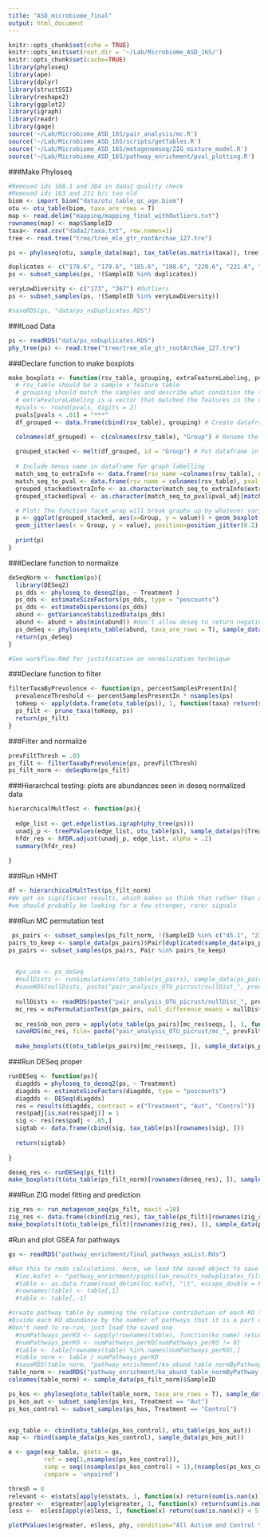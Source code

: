 ---
title: "ASD_microbiome_final"
output: html_document
---

```{r setup, include=FALSE}
knitr::opts_chunk$set(echo = TRUE)
knitr::opts_knit$set(root.dir = '~/Lab/Microbiome_ASD_16S/')
knitr::opts_chunk$set(cache=TRUE)
library(phyloseq)
library(ape)
library(dplyr)
library(structSSI)
library(reshape2)
library(ggplot2)
library(igraph)
library(readr)
library(gage)
source('~/Lab/Microbiome_ASD_16S/pair_analysis/mc.R')
source('~/Lab/Microbiome_ASD_16S/scripts/getTables.R')
source('~/Lab/Microbiome_ASD_16S/metagenomseq/ZIG_mixture_model.R')
source('~/Lab/Microbiome_ASD_16S/pathway_enrichment/pval_plotting.R')
```

###Make Phyloseq
```{r}
#Removed ids 168.1 and 384 in dada2 quality check
#Removed ids 163 and 211 b/c too old
biom <- import_biom("data/otu_table_qc_age.biom")
otu <- otu_table(biom, taxa_are_rows = T)
map <- read.delim("mapping/mapping_final_withOutliers.txt")
rownames(map) <- map$SampleID
taxa<- read.csv("dada2/taxa.txt", row.names=1)
tree <- read.tree("tree/tree_mle_gtr_rootArchae_127.tre")

ps <- phyloseq(otu, sample_data(map), tax_table(as.matrix(taxa)), tree)

duplicates <- c("178.6", "179.6", "185.6", "188.6", "220.6", "221.6", "385") # choose to keep 385.6 b/c more reads than its duplicate
ps <- subset_samples(ps, !(SampleID %in% duplicates))

veryLowDiversity <- c("173", "367") #Outliers
ps <- subset_samples(ps, !(SampleID %in% veryLowDiversity))

#saveRDS(ps, "data/ps_noDuplicates.RDS")

```

###Load Data
```{r loadData, eval = F}
ps <- readRDS("data/ps_noDuplicates.RDS")
phy_tree(ps) <- read.tree("tree/tree_mle_gtr_rootArchae_127.tre")
```

###Declare function to make boxplots
```{r}
make_boxplots <- function(rsv_table, grouping, extraFeatureLabeling, pvals, title = "", xlab = "", ylab = ""){
  # rsv_table should be a sample x feature table
  # grouping should match the samples and describe what condition the samples have
  # extraFeatureLabeling is a vector that matched the features in the rsv_table that describes extra info you want to display, in this case genus
  #pvals <- round(pvals, digits = 2)
  pvals[pvals < .01] = "***"
  df_grouped <- data.frame(cbind(rsv_table), grouping) # Create dataframe with RSV abundances and Group

  colnames(df_grouped) <- c(colnames(rsv_table), "Group") # Rename the columns so we can refer to them later
  
  grouped_stacked <- melt(df_grouped, id = "Group") # Put dataframe in form that's easy to use with ggplot
  
  # Include Genus name in dataframe for graph labelling
  match_seq_to_extraInfo <- data.frame(rsv_name =colnames(rsv_table), extraInfo = extraFeatureLabeling) # Create little mapping dataframe for rsv_names to their genuses
  match_seq_to_pval <- data.frame(rsv_name = colnames(rsv_table), pval_adj = pvals) # Create little mapping dataframe for rsv_names to their genuses
  grouped_stacked$extraInfo <- as.character(match_seq_to_extraInfo$extraInfo[match(grouped_stacked$variable, match_seq_to_extraInfo$rsv_name)]) # assign genus to each rsv in ggplot friendly format
  grouped_stacked$pval <- as.character(match_seq_to_pval$pval_adj[match(grouped_stacked$variable, match_seq_to_pval$rsv_name)]) # assign genus to each rsv in ggplot friendly format

  # Plot! The function facet_wrap will break graphs up by whatever variables you put after the '~' character. In this case, we want to break it up by RSV name AND genus name
  p <- ggplot(grouped_stacked, aes(x=Group, y = value)) + geom_boxplot(aes(fill = Group)) +
  geom_jitter(aes(x = Group, y = value), position=position_jitter(0.2), cex=1.5, color="gray44") + facet_wrap(~ variable + extraInfo + pval, scale = "free") + labs(title = title, x = xlab, y = ylab) + scale_y_log10() + theme_minimal()
  
  print(p)
}

```

###Declare function to normalize
```{r func_deseqNorm}
deSeqNorm <- function(ps){
  library(DESeq2)
  ps_dds <- phyloseq_to_deseq2(ps, ~ Treatment )
  ps_dds <- estimateSizeFactors(ps_dds, type = "poscounts")
  ps_dds <- estimateDispersions(ps_dds)
  abund <- getVarianceStabilizedData(ps_dds)
  abund <- abund + abs(min(abund)) #don't allow deseq to return negative counts
  ps_deSeq <- phyloseq(otu_table(abund, taxa_are_rows = T), sample_data(ps), tax_table(ps), phy_tree(ps))
  return(ps_deSeq)
}

#See workflow.Rmd for justification on normalization technique
```



###Declare function to filter
```{r func_filterPrevalence}
filterTaxaByPrevolence <- function(ps, percentSamplesPresentIn){
  prevalenceThreshold <- percentSamplesPresentIn * nsamples(ps)
  toKeep <- apply(data.frame(otu_table(ps)), 1, function(taxa) return(sum(taxa > 0) > prevalenceThreshold))
  ps_filt <- prune_taxa(toKeep, ps)
  return(ps_filt)
}
```

###Filter and normalize
```{r filter_and_norm}
prevFiltThresh = .03
ps_filt <- filterTaxaByPrevolence(ps, prevFiltThresh)
ps_filt_norm <- deSeqNorm(ps_filt)
```



###Hierarchcal testing: plots are abundances seen in deseq normalized data
```{r , func_HMHT}
hierarchicalMultTest <- function(ps){
  
  edge_list <- get.edgelist(as.igraph(phy_tree(ps)))
  unadj_p <- treePValues(edge_list, otu_table(ps), sample_data(ps)$Treatment)
  hfdr_res <- hFDR.adjust(unadj_p, edge_list, alpha = .2)
  summary(hfdr_res)
  
}
```

###Run HMHT
```{r run_HMHT, eval = F}
df <- hierarchicalMultTest(ps_filt_norm)
#We get no significant results, which makes us think that rather than a weak, dispersed signal that can be captured by aggregation, 
#we should probably be looking for a few stronger, rarer signals
```



###Run MC permutation test
```{r, fig.height = 15, fig.width= 15}
 ps_pairs <- subset_samples(ps_filt_norm, !(SampleID %in% c("45.1", "233"))) #take out the third siblings
pairs_to_keep <- sample_data(ps_pairs)$Pair[duplicated(sample_data(ps_pairs)$Pair)]
ps_pairs <- subset_samples(ps_pairs, Pair %in% pairs_to_keep)

  
  #ps_use <- ps_deSeq
  #nullDists <- runSimulations(otu_table(ps_pairs), sample_data(ps_pairs), numSims= 10000) #returns a simulation X factor table
  #saveRDS(nullDists, paste("pair_analysis_OTU_picrust/nullDist_", prevFiltThresh, "filter_", nsamples(ps_pairs), "s_adj.RDS", sep = ""))
  
  nullDists <- readRDS(paste("pair_analysis_OTU_picrust/nullDist_", prevFiltThresh, "filter_", nsamples(ps_pairs), "s_adj.RDS", sep = ""))
  mc_res = mcPermutationTest(ps_pairs, null_difference_means = nullDists, numSims = 10000) #Pass loaded null dists
  
  mc_res$nb_non_zero = apply(otu_table(ps_pairs)[mc_res$seqs, ], 1, function(tax) return(sum(tax>0))) #find the number of samples that taxa is present in
  saveRDS(mc_res, file= paste("pair_analysis_OTU_picrust/mc_", prevFiltThresh, "filter_", nsamples(ps_pairs), "s_adj.RDS", sep = ""))
  
  make_boxplots(t(otu_table(ps_pairs)[mc_res$seqs, ]), sample_data(ps_pairs)$Treatment, paste(mc_res$Family, mc_res$Genus, mc_res$Species), mc_res$pvals_adj)
```

###Run DESeq proper
```{r, fig.height = 15, fig.width=15}
runDESeq <- function(ps){
  diagdds = phyloseq_to_deseq2(ps, ~ Treatment) 
  diagdds <- estimateSizeFactors(diagdds, type = "poscounts")
  diagdds <- DESeq(diagdds) 
  res = results(diagdds, contrast = c("Treatment", "Aut", "Control"))
  res$padj[is.na(res$padj)] = 1
  sig <- res[res$padj < .05,]
  sigtab <- data.frame(cbind(sig, tax_table(ps)[rownames(sig), ]))
  
  return(sigtab)
  
}

```

```{r, fig.height = 15, fig.width=15}
deseq_res <- runDESeq(ps_filt)
make_boxplots(t(otu_table(ps_filt_norm)[rownames(deseq_res), ]), sample_data(ps_filt_norm)$Treatment, paste(deseq_res$Family, deseq_res$Genus, deseq_res$Species), deseq_res$padj)
```

###Run ZIG model fitting and prediction
```{r, fig.height= 15, fig.width=15}
zig_res <- run_metagenom_seq(ps_filt, maxit =10)
zig_res <- data.frame(cbind(zig_res), tax_table(ps_filt)[rownames(zig_res), ])
make_boxplots(t(otu_table(ps_filt)[rownames(zig_res), ]), sample_data(ps_filt)$Treatment, paste(zig_res$Family, zig_res$Genus, zig_res$Species), zig_res$adjPvalues)
```



#Run and plot GSEA for pathways
```{r}
gs <- readRDS("pathway_enrichment/final_pathways_asList.Rds")

#Run this to redo calculations. Here, we load the saved object to save time
  #loc.koTxt <- "pathway_enrichment/piphillan_results_noDuplicates_filter03_deseq/kegg_output/ko_abund_table_unnorm.txt"
  #table <- as.data.frame(read_delim(loc.koTxt, "\t", escape_double = FALSE, trim_ws = TRUE))
  #rownames(table) <- table[,1]
  #table <- table[,-1]

#create pathway table by summing the relative contribution of each KO to each pathway
#Divide each KO abundance by the number of pathways that it is a part of, based on the database
#Don't need to re-run, just load the saved one
  #numPathways_perKO <- sapply(rownames(table), function(ko_name) return(sum(unlist(gs) %in% ko_name)))
  #numPathways_perKO <- numPathways_perKO[numPathways_perKO != 0]
  #table <- table[rownames(table) %in% names(numPathways_perKO),]
  #table_norm <- table / numPathways_perKO
  #saveRDS(table_norm, "pathway_enrichment/ko_abund_table_normByPathway.Rds")
table_norm <- readRDS("pathway_enrichment/ko_abund_table_normByPathway.Rds")
colnames(table_norm) <- sample_data(ps_filt_norm)$SampleID

ps_kos <- phyloseq(otu_table(table_norm, taxa_are_rows = T), sample_data(ps_filt_norm))
ps_kos_aut <- subset_samples(ps_kos, Treatment == "Aut")
ps_kos_control <- subset_samples(ps_kos, Treatment == "Control")


exp_table <- cbind(otu_table(ps_kos_control), otu_table(ps_kos_aut))
map <- rbind(sample_data(ps_kos_control), sample_data(ps_kos_aut))

e <- gage(exp_table, gsets = gs, 
          ref = seq(1,nsamples(ps_kos_control)), 
          samp = seq((nsamples(ps_kos_control) + 1),(nsamples(ps_kos_control)+ nsamples(ps_kos_aut))),
          compare = 'unpaired')

thresh = 8
relevant <- e$stats[apply(e$stats, 1, function(x) return(sum(is.nan(x)) < 5) & sum(is.na(x) < 5)), ]
greater <-  e$greater[apply(e$greater, 1, function(x) return(sum(is.nan(x)) < 5 & sum(is.na(x)) < 5)), ]
less <-  e$less[apply(e$less, 1, function(x) return(sum(is.nan(x)) < 5 & sum(is.na(x)) < 5)), ]

plotPValues(e$greater, e$less, phy, condition="All Autism and Control \n KO pathways")
```


